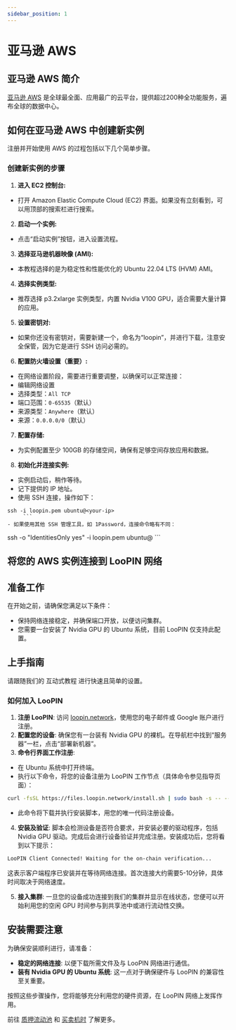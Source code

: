 ```yaml
---
sidebar_position: 1
---
```


# 亚马逊 AWS

## 亚马逊 AWS 简介

[亚马逊 AWS](https://aws.amazon.com/) 是全球最全面、应用最广的云平台，提供超过200种全功能服务，遍布全球的数据中心。

## 如何在亚马逊 AWS 中创建新实例

注册并开始使用 AWS 的过程包括以下几个简单步骤。


<div style={{ position: "relative", top: 0, left: 0, width: "100%", height: "100%", colorScheme: "dark", borderRadius: "10px" }}>
    <ReactPlayer controls url={videoUrl} />
</div>

### 创建新实例的步骤

1. **进入 EC2 控制台:**
- 打开 Amazon Elastic Compute Cloud (EC2) 界面。如果没有立刻看到，可以用顶部的搜索栏进行搜索。
2. **启动一个实例:**
- 点击“启动实例”按钮，进入设置流程。
3. **选择亚马逊机器映像 (AMI):**
- 本教程选择的是为稳定性和性能优化的 Ubuntu 22.04 LTS (HVM) AMI。
4. **选择实例类型:**
- 推荐选择 p3.2xlarge 实例类型，内置 Nvidia V100 GPU，适合需要大量计算的应用。
5. **设置密钥对:**
- 如果你还没有密钥对，需要新建一个，命名为“loopin”，并进行下载，注意安全保管，因为它是进行 SSH 访问必需的。
6. **配置防火墙设置（重要）:**
- 在网络设置阶段，需要进行重要调整，以确保可以正常连接：
 - 编辑网络设置
 - 选择类型：`All TCP`
 - 端口范围：`0-65535`（默认）
 - 来源类型：`Anywhere`（默认）
 - 来源：`0.0.0.0/0`（默认）
7. **配置存储:**
- 为实例配置至少 100GB 的存储空间，确保有足够空间存放应用和数据。
8. **初始化并连接实例:**
- 实例启动后，稍作等待。
- 记下提供的 IP 地址。
- 使用 SSH 连接，操作如下：
```
ssh -i loopin.pem ubuntu@<your-ip>
     ```
- 如果使用其他 SSH 管理工具，如 1Password，连接命令略有不同：
```
ssh -o "IdentitiesOnly yes" -i loopin.pem ubuntu@<your-ip>
     ```

## 将您的 AWS 实例连接到 LooPIN 网络

## 准备工作

在开始之前，请确保您满足以下条件：

- 保持网络连接稳定，并确保端口开放，以便访问集群。
- 您需要一台安装了 Nvidia GPU 的 Ubuntu 系统，目前 LooPIN 仅支持此配置。

## 上手指南

请跟随我们的 互动式教程 进行快速且简单的设置。

### 如何加入 LooPIN

1. **注册 LooPIN**: 访问 [loopin.network](https://loopin.network)，使用您的电子邮件或 Google 账户进行注册。
2. **配置您的设备**: 确保您有一台装有 Nvidia GPU 的裸机。在导航栏中找到“服务器”一栏，点击“部署新机器”。
3. **命令行界面工作注册**:
 - 在 Ubuntu 系统中打开终端。
 - 执行以下命令，将您的设备注册为 LooPIN 工作节点（具体命令参见指导页面）：
```bash
curl -fsSL https://files.loopin.network/install.sh | sudo bash -s -- --code <your-unique-code>
```
 - 此命令将下载并执行安装脚本，用您的唯一代码注册设备。
4. **安装及验证**: 脚本会检测设备是否符合要求，并安装必要的驱动程序，包括 Nvidia GPU 驱动。完成后会进行设备验证并完成注册。安装成功后，您将看到以下提示：
```bash
LooPIN Client Connected! Waiting for the on-chain verification...
```
这表示客户端程序已安装并在等待网络连接。首次连接大约需要5-10分钟，具体时间取决于网络速度。

5. **接入集群**: 一旦您的设备成功连接到我们的集群并显示在线状态，您便可以开始利用您的空闲 GPU 时间参与到共享池中或进行流动性交换。

## 安装需要注意

为确保安装顺利进行，请准备：

- **稳定的网络连接**: 以便下载所需文件及与 LooPIN 网络进行通信。
- **装有 Nvidia GPU 的 Ubuntu 系统**: 这一点对于确保硬件与 LooPIN 的兼容性至关重要。

按照这些步骤操作，您将能够充分利用您的硬件资源，在 LooPIN 网络上发挥作用。

前往 [质押流动池](docs/quick-start/liquidity.mdx) 和 [买卖机时](docs/quick-start/swap.mdx) 了解更多。